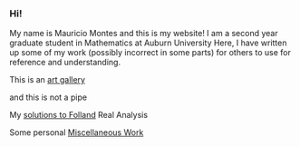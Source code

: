 === Hi! ===

My name is Mauricio Montes and this is my website!
I am a second year graduate student in Mathematics at Auburn University
Here, I have written up some of my work (possibly incorrect in some parts) for others to use for reference and understanding.


This is an [[art gallery]]

and this is not a pipe

{{https://upload.wikimedia.org/wikipedia/en/b/b9/MagrittePipe.jpg}}

My [[solutions to Folland]]  Real Analysis



Some personal [[Miscellaneous Work]]

